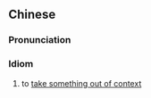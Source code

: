 {{also|断章取义}}
==Chinese==
{{zh-forms|s=断章取义}}

===Pronunciation===
{{zh-pron
|m=duànzhāngqǔyì
|c=dyun6 zoeng1 ceoi2 ji6
|cat=id
}}

===Idiom===
{{zh-idiom}}

# to [[take out of context|take something out of context]]